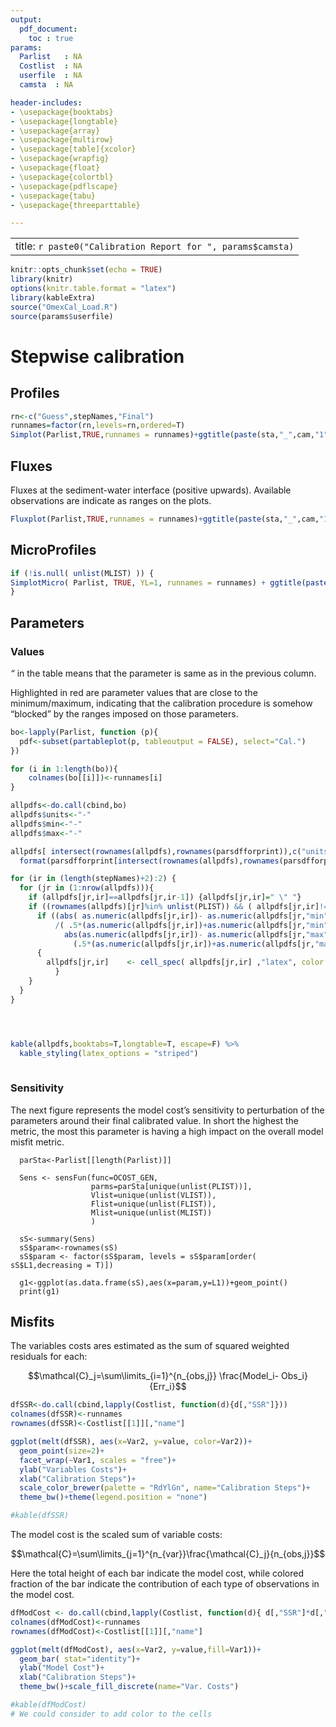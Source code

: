 ```yaml
---
output:
  pdf_document:
    toc : true
params:
  Parlist   : NA
  Costlist  : NA
  userfile  : NA
  camsta  : NA

header-includes:
- \usepackage{booktabs}
- \usepackage{longtable}
- \usepackage{array}
- \usepackage{multirow}
- \usepackage[table]{xcolor}
- \usepackage{wrapfig}
- \usepackage{float}
- \usepackage{colortbl}
- \usepackage{pdflscape}
- \usepackage{tabu}
- \usepackage{threeparttable}

---
```


---
title: `r paste0("Calibration Report for ", params$camsta)`
---

```r
knitr::opts_chunk$set(echo = TRUE)
library(knitr)
options(knitr.table.format = "latex")
library(kableExtra)
source("OmexCal_Load.R")
source(params$userfile)
```
# Stepwise calibration

## Profiles

```r
rn<-c("Guess",stepNames,"Final")
runnames=factor(rn,levels=rn,ordered=T)
Simplot(Parlist,TRUE,runnames = runnames)+ggtitle(paste(sta,"_",cam,"1"))
```

\pagebreak

## Fluxes

Fluxes at the sediment-water interface (positive upwards). Available observations are indicate as ranges on the plots.

```r
Fluxplot(Parlist,TRUE,runnames = runnames)+ggtitle(paste(sta,"_",cam,"1"))
```

\pagebreak

## MicroProfiles

```r
if (!is.null( unlist(MLIST) )) { 
SimplotMicro( Parlist, TRUE, YL=1, runnames = runnames) + ggtitle(paste(sta,"_",cam,"1"))
}
```

\pagebreak

## Parameters

### Values
*"* in the table means that the parameter is same as in the previous column. 

Highlighted in red are parameter values that are close to the minimum/maximum, indicating that the calibration procedure is somehow "blocked" by the ranges imposed on those parameters.

```r
bo<-lapply(Parlist, function (p){
  pdf<-subset(partableplot(p, tableoutput = FALSE), select="Cal.")
})

for (i in 1:length(bo)){
    colnames(bo[[i]])<-runnames[i]
}

allpdfs<-do.call(cbind,bo)
allpdfs$units<-"-"
allpdfs$min<-"-"
allpdfs$max<-"-"

allpdfs[ intersect(rownames(allpdfs),rownames(parsdfforprint)),c("units","min","max")]<-
  format(parsdfforprint[intersect(rownames(allpdfs),rownames(parsdfforprint)), c("unit","min","max")], digits = 3,nsmall=0,scientific=F,drop0trailing=T)

for (ir in (length(stepNames)+2):2) {
  for (jr in (1:nrow(allpdfs))){
    if (allpdfs[jr,ir]==allpdfs[jr,ir-1]) {allpdfs[jr,ir]=" \" "}
    if ((rownames(allpdfs)[jr]%in% unlist(PLIST)) && ( allpdfs[jr,ir]!=" \" ")){
      if ((abs( as.numeric(allpdfs[jr,ir])- as.numeric(allpdfs[jr,"min"]))
          /( .5*(as.numeric(allpdfs[jr,ir])+as.numeric(allpdfs[jr,"min"]))+1e-14)<0.02)|(
            abs(as.numeric(allpdfs[jr,ir])- as.numeric(allpdfs[jr,"max"]))/
              (.5*(as.numeric(allpdfs[jr,ir])+as.numeric(allpdfs[jr,"max"])))<0.02))
      {
        allpdfs[jr,ir]    <- cell_spec( allpdfs[jr,ir] ,"latex", color ="red")
          }
    }
  }
}




kable(allpdfs,booktabs=T,longtable=T, escape=F) %>% 
  kable_styling(latex_options = "striped")
 
```

### Sensitivity

The next figure represents the model cost's sensitivity to perturbation of the parameters around their final calibrated value. 
In short the highest the metric, the most this parameter is having a high impact on the overall model misfit metric.

```{recho=FALSE, warning=FALSE}

  parSta<-Parlist[[length(Parlist)]]

  Sens <- sensFun(func=OCOST_GEN,
                  parms=parSta[unique(unlist(PLIST))],
                  Vlist=unique(unlist(VLIST)),
                  Flist=unique(unlist(FLIST)),
                  Mlist=unique(unlist(MLIST))
                  )

  sS<-summary(Sens)
  sS$param<-rownames(sS)
  sS$param <- factor(sS$param, levels = sS$param[order( sS$L1,decreasing = T)])
  
  g1<-ggplot(as.data.frame(sS),aes(x=param,y=L1))+geom_point()
  print(g1)
```

\pagebreak

## Misfits

The variables costs ares estimated as the sum of squared weighted residuals for each: 

$$\mathcal{C}_j=\sum\limits_{i=1}^{n_{obs,j}} \frac{Model_i- Obs_i}{Err_i}$$

```r

dfSSR<-do.call(cbind,lapply(Costlist, function(d){d[,"SSR"]}))
colnames(dfSSR)<-runnames
rownames(dfSSR)<-Costlist[[1]][,"name"]

ggplot(melt(dfSSR), aes(x=Var2, y=value, color=Var2))+
  geom_point(size=2)+
  facet_wrap(~Var1, scales = "free")+
  ylab("Variables Costs")+
  xlab("Calibration Steps")+
  scale_color_brewer(palette = "RdYlGn", name="Calibration Steps")+
  theme_bw()+theme(legend.position = "none")

#kable(dfSSR)
```

The model cost is the scaled sum of variable costs: 

$$\mathcal{C}=\sum\limits_{j=1}^{n_{var}}\frac{\mathcal{C}_j}{n_{obs,j}}$$

Here the total height of each bar indicate the model cost, while colored fraction of the bar indicate the contribution of each type of observations in the model cost.


```r
dfModCost <- do.call(cbind,lapply(Costlist, function(d){ d[,"SSR"]*d[,"scale"]  }))
colnames(dfModCost)<-runnames
rownames(dfModCost)<-Costlist[[1]][,"name"]

ggplot(melt(dfModCost), aes(x=Var2, y=value,fill=Var1))+
  geom_bar( stat="identity")+
  ylab("Model Cost")+
  xlab("Calibration Steps")+
  theme_bw()+scale_fill_discrete(name="Var. Costs")

#kable(dfModCost)
# We could consider to add color to the cells 
```



